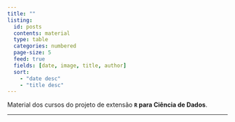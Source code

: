 ```yaml
---
title: ""
listing:
  id: posts
  contents: material
  type: table
  categories: numbered
  page-size: 5
  feed: true
  fields: [date, image, title, author]
  sort:
    - "date desc"
    - "title desc"
---
```


Material dos cursos do projeto de extensão **`R` para Ciência de Dados**.

::: {#posts}
:::

---